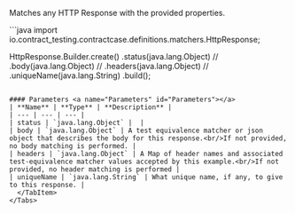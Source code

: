 

Matches any HTTP Response with the provided properties.

<Tabs groupId="language">
  <TabItem value="java" label="Java">
```java
import io.contract_testing.contractcase.definitions.matchers.HttpResponse;

HttpResponse.Builder.create()
    .status(java.lang.Object)
//  .body(java.lang.Object)
//  .headers(java.lang.Object)
//  .uniqueName(java.lang.String)
    .build();
```

#### Parameters <a name="Parameters" id="Parameters"></a>
| **Name** | **Type** | **Description** |
| --- | --- | --- |
| status | `java.lang.Object` |  |
| body | `java.lang.Object` | A test equivalence matcher or json object that describes the body for this response.<br/>If not provided, no body matching is performed. |
| headers | `java.lang.Object` | A Map of header names and associated test-equivalence matcher values accepted by this example.<br/>If not provided, no header matching is performed |
| uniqueName | `java.lang.String` | What unique name, if any, to give to this response. |
  </TabItem>
</Tabs>
